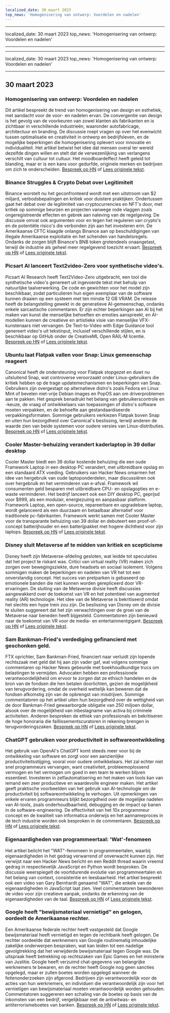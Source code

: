 ```yaml
---
localized_date: 30 maart 2023
top_news: 'Homogenisering van ontwerp: Voordelen en nadelen'
---
```


---

localized_date: 30 maart 2023
top_news: 'Homogenisering van ontwerp: Voordelen en nadelen'

---

---

localized_date: 30 maart 2023
top_news: 'Homogenisering van ontwerp: Voordelen en nadelen'

---



<CallToAction />

<Steps>

## 30 maart 2023

### Homogenisering van ontwerp: Voordelen en nadelen

Dit artikel bespreekt de trend van homogenisering van design en esthetiek, met aandacht voor de voor- en nadelen ervan. De convergentie van design is het gevolg van de voorkeuren van zowel klanten als fabrikanten en is zichtbaar in verschillende industrieën, waaronder autofabricage, architectuur en branding. De discussie roept vragen op over het evenwicht tussen optimalisatie en creativiteit in ontwerp en bedrijfsleven, en de mogelijke beperkingen die homogenisering oplevert voor innovatie en individualiteit. Het artikel betwist het idee dat mensen overal ter wereld dezelfde dingen willen en stelt dat de verwezenlijking van verlangens verschilt van cultuur tot cultuur. Het moodboardeffect heeft geleid tot blanding, maar er is een kans voor gedurfde, originele merken en bedrijven om zich te onderscheiden.
[Bespreek op HN](http://news.ycombinator.com/item?id=35355703) of [Lees originele tekst](https://www.alexmurrell.co.uk/articles/the-age-of-average).

### Binance Struggles & Crypto Debat over Legitimiteit

Binance worstelt nu het geconfronteerd wordt met een uitstroom van $2 miljard, verbodsbepalingen en kritiek voor duistere praktijken. Ondertussen gaat het debat over de legitimiteit van cryptocurrencies en NFT's door, met kritiek op sommige beurzen en projecten vanwege rode vlaggen zoals ongeregistreerde effecten en gebrek aan naleving van de regelgeving. De discussie omvat ook argumenten voor en tegen het reguleren van crypto's en de potentiële risico's die verbonden zijn aan het investeren erin. De Amerikaanse CFTC klaagde onlangs Binance aan op beschuldigingen van illegale Amerikaanse exploitatie en het schenden van handelsregels. Ondanks de zorgen blijft Binance's BNB token grotendeels onaangetast, terwijl de industrie als geheel meer regelgevend toezicht ervaart.
[Bespreek op HN](http://news.ycombinator.com/item?id=35351805) of [Lees originele tekst](https://www.wsj.com/articles/binance-sees-2-billion-in-outflows-as-troubles-compound-9a136e21).

### Picsart AI lanceert Text2video-Zero voor synthetische video's.

Picsart AI Research heeft Text2Video-Zero uitgebracht, een tool die synthetische video's genereert uit ingevoerde tekst met behulp van natuurlijke taalverwerking. De code en gewichten voor het model zijn beschikbaar, zodat particulieren hun eigen exemplaar van de software kunnen draaien op een systeem met ten minste 12 GB VRAM. De release heeft de belangstelling gewekt in de generatieve AI-gemeenschap, ondanks enkele sarcastische commentaren. Er zijn echter beperkingen aan AI bij het maken van kunst die menselijke behoeften en emoties aanspreekt, en AI-modellen kunnen de creatieve en artistieke visie van menselijke VFX-kunstenaars niet vervangen. De Text-to-Video with Edge Guidance tool genereert video's uit tekstinput, inclusief verschillende stijlen, en is beschikbaar op GitHub onder de CreativeML Open RAIL-M licentie.
[Bespreek op HN](http://news.ycombinator.com/item?id=35352452) of [Lees originele tekst](https://github.com/Picsart-AI-Research/Text2Video-Zero).

### Ubuntu laat Flatpak vallen voor Snap: Linux gemeenschap reageert

Canonical heeft de ondersteuning voor Flatpak stopgezet en duwt nu uitsluitend Snap, wat controverse veroorzaakt onder Linux-gebruikers die kritiek hebben op de trage updatemechanismen en beperkingen van Snap. Gebruikers zijn overgestapt op alternatieve distro's zoals Fedora en Linux Mint of bevelen niet-vrije Debian images en PopOS aan om driverproblemen aan te pakken. Het gesprek benadrukt het belang van gebruikerscontrole en -keuze, de vraag of ontwikkelaars van toepassingen of distro's software moeten verpakken, en de behoefte aan gestandaardiseerde verpakkingsformaten. Sommige gebruikers verkiezen Flatpak boven Snap en uiten hun bezorgdheid over Canonical's beslissing, terwijl anderen de waarde zien van beide systemen voor oudere versies van Linux-distributies.
[Bespreek op HN](http://news.ycombinator.com/item?id=35354729) of [Lees originele tekst](https://lwn.net/SubscriberLink/927262/6adb2350e2b0d2ce/).

### Cooler Master-behuizing verandert kaderlaptop in 39 dollar desktop

Cooler Master biedt een 39 dollar kostende behuizing die een oude Framework Laptop in een desktop PC verandert, met uitbreidbare opslag en een standaard ATX voeding. Gebruikers van Hacker News omarmen het idee van hergebruik van oude laptoponderdelen, maar discussiëren ook over hergebruik en het verminderen van e-afval. Framework wil consumenten geld besparen met uitbreidbare CPU- en opslagopties en e-waste verminderen. Het bedrijf lanceert ook een DIY desktop PC, geprijsd voor $999, als een modulair, energiezuinig en aanpasbaar platform. Framework Laptop, een open-source, repareerbare en upgradebare laptop, wordt gelanceerd als een duurzaam en betaalbaar alternatief voor traditionele pc-fabrikanten. Framework werkt samen met Cooler Master voor de transparante behuizing van 39 dollar en debuteert een proof-of-concept batterijhouder en een batterijpakket met hogere dichtheid voor zijn laptops.
[Bespreek op HN](http://news.ycombinator.com/item?id=35350288) of [Lees originele tekst](https://www.theverge.com/2023/3/23/23652939/framework-cooler-master-sff-pc-case).

### Disney sluit Metaverse af te midden van kritiek en scepticisme

Disney heeft zijn Metaverse-afdeling gesloten, wat leidde tot speculaties dat het project te riskant was. Critici van virtual reality (VR) maken zich zorgen over bewegingsziekte, dure headsets en sociaal isolement. Volgens sommigen maken de beperkingen en nadelen van VR het tot een onverstandig concept. Het succes van pretparken is gebaseerd op emotionele banden die niet kunnen worden gerepliceerd door VR-ervaringen. De sluiting van de Metaverse divisie heeft discussies aangewakkerd over de toekomst van VR en het potentieel van augmented reality (AR) technologie. Het idee van de Metaverse is bekritiseerd omdat het slechts een hype trein zou zijn. De beslissing van Disney om de divisie te sluiten suggereert dat het zijn verwachtingen over de groei van de Metaverse naar beneden heeft bijgesteld. Commentatoren zijn benieuwd naar de toekomst van VR voor de media- en entertainmentgigant.
[Bespreek op HN](http://news.ycombinator.com/item?id=35350952) of [Lees originele tekst](https://www.wsj.com/articles/disney-eliminates-its-metaverse-division-as-part-of-companys-layoffs-plan-94b03650).

### Sam Bankman-Fried's verdediging gefinancierd met geschonken geld.

FTX oprichter, Sam Bankman-Fried, financiert naar verluidt zijn lopende rechtszaak met geld dat hij aan zijn vader gaf, wat volgens sommige commentaren op Hacker News gebeurde met boekhoudkundige trucs om belastingen te vermijden. Advocaten hebben een professionele verantwoordelijkheid om ervoor te zorgen dat ze ethisch handelen en de bron van de fondsen die hen betalen doorlichten, gezien de mogelijkheid van terugvordering, omdat de overheid wettelijk kan beweren dat de fondsen afkomstig zijn van de opbrengst van misdrijven. Sommige commentatoren op het artikel uiten hun bezorgdheid over de wettigheid van de door Bankman-Fried gewaarborgde obligatie van 250 miljoen dollar, alsook over de mogelijkheid van inbeslagname van activa bij criminele activiteiten. Anderen bespreken de ethiek van professionals en bekritiseren de hoge honoraria die faillissementscuratoren in rekening brengen in terugvorderingszaken.
[Bespreek op HN](http://news.ycombinator.com/item?id=35358698) of [Lees originele tekst](https://www.forbes.com/sites/sarahemerson/2023/03/29/sam-bankman-fried-legal-fees-funded-by-alameda-money-gifted-to-father-joe-bankman/).

### ChatGPT gebruiken voor productiviteit in softwareontwikkeling

Het gebruik van OpenAI's ChatGPT komt steeds meer voor bij de ontwikkeling van software en zorgt voor een aanzienlijke productiviteitsstijging, vooral voor oudere ontwikkelaars. Het zal echter niet snel programmeurs vervangen, want creativiteit, probleemoplossend vermogen en het vermogen om goed in een team te werken blijven essentieel. Investeren in zelfautomatisering en het maken van tools kan van iemand een zeer productieve en waardevolle engineer maken. Het artikel geeft praktische voorbeelden van het gebruik van AI-technologie om de productiviteit bij softwareontwikkeling te verhogen. Uit opmerkingen van enkele ervaren programmeurs blijkt bezorgdheid over de mogelijke nadelen van AI-tools, zoals onderhoudbaarheid, debugging en de impact op banen in de software-engineering. De effectiviteit van het 10x programmeur concept en de kwaliteit van informatica onderwijs en het aannameproces in de tech industrie worden ook besproken in de commentaren.
[Bespreek op HN](http://news.ycombinator.com/item?id=35356054) of [Lees originele tekst](https://kadekillary.work/posts/1000x-eng/).

### Eigenaardigheden van programmeertaal: 'Wat'-fenomeen

Het artikel belicht het "WAT"-fenomeen in programmeertalen, waarbij eigenaardigheden in het gedrag verwarrend of onverwacht kunnen zijn. Het verwijst naar een Hacker News bericht en een Reddit thread waarin vreemd gedrag in respectievelijk JavaScript en Python wordt besproken. De discussie weerspiegelt de voortdurende evolutie van programmeertalen en het belang van context, consistentie en leesbaarheid. Het artikel bespreekt ook een video van Gary Bernhardt genaamd "WAT", die enkele van de eigenaardigheden in JavaScript laat zien. Veel commentatoren bewonderen de video voor zijn creatieve aanpak, ondanks de erkenning van de eigenaardigheden van de taal.
[Bespreek op HN](http://news.ycombinator.com/item?id=35363044) of [Lees originele tekst](https://www.destroyallsoftware.com/talks/wat).

### Google heeft "bewijsmateriaal vernietigd" en gelogen, oordeelt de Amerikaanse rechter.

Een Amerikaanse federale rechter heeft vastgesteld dat Google bewijsmateriaal heeft vernietigd en tegen de rechtbank heeft gelogen. De rechter oordeelde dat werknemers van Google routinematig inhoudelijke zakelijke onderwerpen bespraken, wat kan leiden tot een nadelige gevolgtrekking dat het verwijderde bewijsmateriaal tegen Google was. De uitspraak heeft betrekking op rechtszaken van Epic Games en het ministerie van Justitie. Google heeft verzuimd chat-gegevens van belangrijke werknemers te bewaren, en de rechter heeft Google nog geen sancties opgelegd, maar er zullen boetes worden opgelegd wanneer de feitenonderzoeken zijn afgerond. Bedrijven zijn verantwoordelijk voor de acties van hun werknemers, en individuen die verantwoordelijk zijn voor het vernietigen van bewijsmateriaal moeten verantwoordelijk worden gehouden. Commentatoren suggereren een schaling van de boetes op basis van de inkomsten van een bedrijf, vergelijkbaar met de antiwitwas- en antiterrorismeboetes van banken.
[Bespreek op HN](http://news.ycombinator.com/item?id=35363095) of [Lees originele tekst](https://storage.courtlistener.com/recap/gov.uscourts.cand.373179/gov.uscourts.cand.373179.469.0.pdf).

</Steps>

